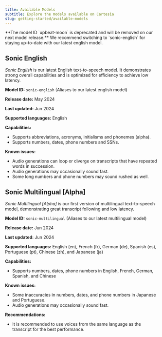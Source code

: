 ```yaml
---
title: Available Models
subtitle: Explore the models available on Cartesia
slug: getting-started/available-models
---
```



<Warning>
**The model ID `upbeat-moon` is deprecated and will be removed on our next model release.** We recommend switching to `sonic-english` for staying up-to-date with our latest english model.
</Warning>

## Sonic English

_Sonic English_ is our latest English text-to-speech model. It demonstrates strong overall capabilities and is optimized for efficiency to achieve low latency.

**Model ID:** `sonic-english` (Aliases to our latest english model)

**Release date:** May 2024

**Last updated:** Jun 2024

**Supported languages:** English

**Capabilities:**

* Supports abbreviations, acronyms, initialisms and phonemes (alpha).
* Supports numbers, dates, phone numbers and SSNs.

**Known issues:**

* Audio generations can loop or diverge on transcripts that have repeated words in succession.
* Audio generations may occasionally sound fast.
* Some long numbers and phone numbers may sound rushed as well.


## Sonic Multilingual [Alpha]

_Sonic Multilingual [Alpha]_ is our first version of multilingual text-to-speech model, demonstrating great transcript following and low latency.

**Model ID:** `sonic-multilingual` (Aliases to our latest multilingual model)

**Release date:** Jun 2024

**Last updated:** Jun 2024

**Supported languages:** English (en), French (fr), German (de), Spanish (es), Portuguese (pt), Chinese (zh), and Japanese (ja)

**Capabilities:**
- Supports numbers, dates, phone numbers in English, French, German, Spanish, and Chinese

**Known issues:**
- Some inaccuracies in numbers, dates, and phone numbers in Japanese and Portuguese.
- Audio generations may occasionally sound fast.


**Recommendations:**

* It is recommended to use voices from the same language as the transcript for the best performance.